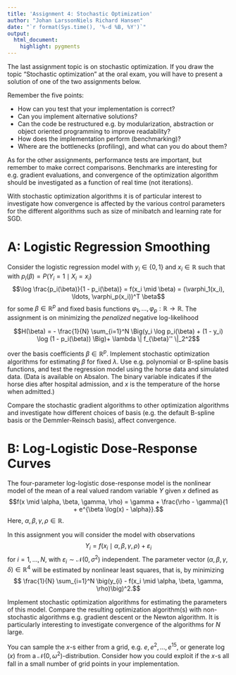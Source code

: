 ```yaml
---
title: 'Assignment 4: Stochastic Optimization' 
author: "Johan LarssonNiels Richard Hansen"
date: "`r format(Sys.time(), '%-d %B, %Y')`"
output:
  html_document:
    highlight: pygments
---
```


The last assignment topic is on stochastic optimization. 
If you draw the topic "Stochastic optimization" at the 
oral exam, you will have to present a solution of one of the two assignments below. 

Remember the five points:

* How can you test that your implementation is correct?
* Can you implement alternative solutions?
* Can the code be restructured e.g. by modularization, abstraction or object oriented programming to improve readability?
* How does the implementation perform (benchmarking)?
* Where are the bottlenecks (profiling), and what can you do about them?

As for the other assignments, performance tests are important, but remember to make correct comparisons. 
Benchmarks are interesting for e.g. gradient evaluations, and convergence of the 
optimization algorithm should be investigated as a function of real time (not iterations). 

With stochastic optimization algorithms it is of particular interest to 
investigate how convergence is affected by the various control parameters 
for the different algorithms such as size of minibatch and learning rate 
for SGD.


# A: Logistic Regression Smoothing

Consider the logistic regression model with $y_i \in \{0, 1\}$ and $x_i \in \mathbb{R}$
such that with $p_i(\beta) = P(Y_i = 1 \mid X_i = x_i)$
$$\log \frac{p_i(\beta)}{1 - p_i(\beta)} = f(x_i \mid \beta) = (\varphi_1(x_i), \ldots, \varphi_p(x_i))^T \beta$$
for some $\beta \in \mathbb{R}^p$ and fixed basis functions $\varphi_1, \ldots, \varphi_p : \mathbb{R} \to \mathbb{R}$. 
The assignment is on minimizing the *penalized* negative log-likelihood

$$H(\beta) = - \frac{1}{N} \sum_{i=1}^N \Big(y_i \log p_i(\beta) + (1 - y_i) \log (1 - p_i(\beta)) \Big)+ \lambda \| f_{\beta}'' \|_2^2$$

over the basis coefficients $\beta \in \mathbb{R}^p$. 
Implement stochastic optimization algorithms for estimating $\beta$ for fixed 
$\lambda$. Use e.g. polynomial or B-spline basis functions, and test the 
regression model using the horse 
data and simulated data. (Data is available on Absalon. The binary variable 
indicates if the horse dies after hospital admission, and $x$ is the temperature 
of the horse when admitted.)

Compare the stochastic gradient algorithms to other optimization algorithms and 
investigate how different choices of basis (e.g. the default B-spline basis 
or the Demmler-Reinsch basis), affect convergence. 

# B: Log-Logistic Dose-Response Curves 

The four-parameter log-logistic dose-response model is the nonlinear model 
of the mean of a real valued random variable $Y$ given $x$ defined 
as 
$$f(x \mid \alpha, \beta, \gamma, \rho) = \gamma + \frac{\rho - \gamma}{1 + e^{\beta \log(x) - \alpha}}.$$
Here, $\alpha, \beta, \gamma, \rho \in \mathbb{R}$.

In this assignment you will consider the model with observations
$$Y_i = f(x_{i} \mid \alpha, \beta, \gamma, \rho) + \varepsilon_{i}$$
for $i = 1, \ldots, N$, with $\varepsilon_{i} \sim \mathcal{N}(0, \sigma^2)$
independent. The parameter vector $(\alpha, \beta, \gamma, \delta) \in \mathbb{R}^4$
will be estimated by nonlinear least squares, that is, by minimizing 
$$ \frac{1}{N} \sum_{i=1}^N \big(y_{i} - f(x_i \mid \alpha, \beta, \gamma, \rho)\big)^2.$$ 

Implement stochastic optimization algorithms for estimating the parameters
of this model. 
Compare the resulting 
optimization algorithm(s) with non-stochastic algorithms e.g. gradient 
descent or the Newton algorithm. It is 
particularly interesting to investigate convergence of the algorithms 
for $N$ large. 

You can sample the $x$-s either from a grid, e.g. $e, e^2, \ldots, e^{15}$,
or generate $\log(x)$ from a $\mathcal{N}(0, \omega^2)$-distribution. Consider how 
you could exploit if the $x$-s all fall in a small number of grid points in 
your implementation.
